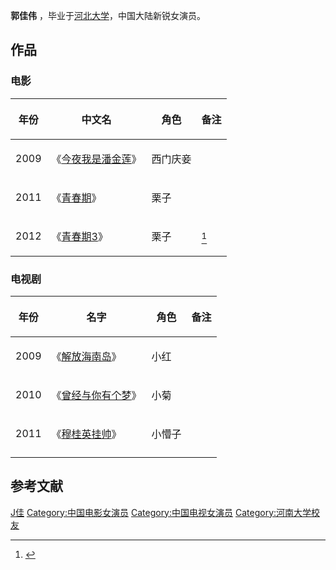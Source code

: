 {{Update|time=2018-10-08}}
{{艺人<!--导演、男演员、女演员、男歌手、女歌手、节目主持-->
| 图片     = 
| 图片简介 = 
| 姓名     = 郭佳伟
| 类型     = 女艺人
| 原名     = 
| 英文名   = 
| 綽號     = 
| 国籍     = {{PRC}}
| 民族     = 汉族
| 出生日期 = <!-- {{birth date and age|||}} 或 {{Birth year and age|}}  -->
| 出生地点 = 
| 逝世日期 = <!--卒年在前生年在后{{death date and age|}} -->
| 逝世地点 = 
| 职业     = 演员
| 语言     = 汉语
| 教育程度 = [[河北大学|河北大学]]
| 宗教信仰 = 
| 配偶     = <!--  {{marriage|姓名||}}  -->
| 儿女     = 
| 父母     = 
| 活跃年代 = 2009年至今
| 代表作   = 《穆桂英挂帅》<br />《青春期》<br />《今夜我是潘金莲》
| 经纪公司 = 
| 奖项     =  <!--  {{Awards|award= |year= |title= }} -->
| 网站     = <!-- {{URL|www.example.com}} -->
| IMDb     = 
}}
'''郭佳伟'''<!-- {{BD|||||catIdx=G郭}} -->，毕业于[[河北大学|河北大学]]，中国大陆新锐女演员。

==作品==
=== 电影 ===
{| class="wikitable"
|-
! 年份 !! 中文名 !! 角色 !! 备注
|-
| 2009 || 《[[今夜我是潘金莲|今夜我是潘金莲]]》 || 西门庆妾 ||   
|-
| 2011 || 《[[青春期_(2011年电影)|青春期]]》|| 栗子 ||   
|-
| 2012 || 《[[青春期3|青春期3]]》|| 栗子 ||<ref>{{cite news|author= |url= http://ent.qq.com/a/20120628/000525.htm|title=《青春期3》公映反响热烈 日搜索量超30万(图)|newspaper=腾讯网|date=2012-06-28|accessdate=2015-01-03|archive-date= 2015-01-03|archive-url= https://web.archive.org/web/20150103102506/http://ent.qq.com/a/20120628/000525.htm|dead-url= no}}</ref>
|}

=== 电视剧 ===
{| class="wikitable"
|-
! 年份 !! 名字 !! 角色 !! 备注
|-
| 2009 || 《[[解放海南岛|解放海南岛]]》 || 小红 ||      
|-
| 2010 || 《[[曾经与你有个梦|曾经与你有个梦]]》 || 小菊 ||      
|-
| 2011 || 《[[穆桂英挂帅_(2012年电视剧)|穆桂英挂帅]]》 || 小懵子 ||      
|-
|}

==参考文献==
{{reflist}}

<!-- ==外部链接==
*{{Sinaweibo|}} -->

{{DEFAULTSORT:G郭佳伟}}
[[Category:郭姓|J佳]]
[[Category:中国电影女演员|Category:中国电影女演员]]
[[Category:中国电视女演员|Category:中国电视女演员]]
[[Category:河南大学校友|Category:河南大学校友]]